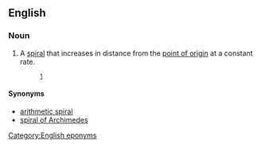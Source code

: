 ==English==
{{wikipedia}}

===Noun===
{{en-noun}}

# {{context|mathematics|lang=en}} A [[spiral]] that increases in distance from the [[point of origin]] at a constant rate.
#: {{usex|Max flees and tries to visit Sol, only to find that he has died. Max searches his house and finds mathematical scribblings similar to his own. On a Go board, with its pieces arranged in an '''Archimedean spiral''', Max finds a piece of paper with the 216-digit number.}}<sup>[http://en.wikipedia.org/wiki/Pi_(film)]</sup>

====Synonyms====
* [[arithmetic spiral]]
* [[spiral of Archimedes]]

[[Category:English eponyms]]